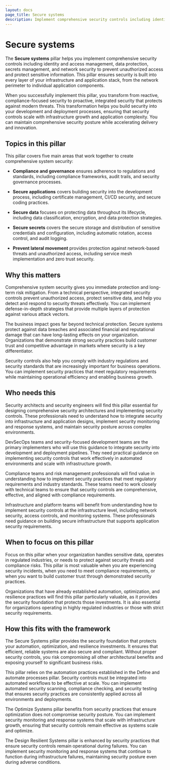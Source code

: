 ```yaml
---
layout: docs
page_title: Secure systems
description: Implement comprehensive security controls including identity and access management, data protection, secrets management, and network security to prevent unauthorized access and protect sensitive information.
---
```


# Secure systems

The **Secure systems** pillar helps you implement comprehensive security controls including identity and access management, data protection, secrets management, and network security to prevent unauthorized access and protect sensitive information. This pillar ensures security is built into every layer of your infrastructure and application stack, from the network perimeter to individual application components.

When you successfully implement this pillar, you transform from reactive, compliance-focused security to proactive, integrated security that protects against modern threats. This transformation helps you build security into your development and deployment processes, ensuring that security controls scale with infrastructure growth and application complexity. You can maintain comprehensive security posture while accelerating delivery and innovation.

## Topics in this pillar

This pillar covers five main areas that work together to create comprehensive system security:

- **Compliance and governance** ensures adherence to regulations and standards, including compliance frameworks, audit trails, and security governance processes.

- **Secure applications** covers building security into the development process, including certificate management, CI/CD security, and secure coding practices.

- **Secure data** focuses on protecting data throughout its lifecycle, including data classification, encryption, and data protection strategies.

- **Secure secrets** covers the secure storage and distribution of sensitive credentials and configuration, including automatic rotation, access control, and audit logging.

- **Prevent lateral movement** provides protection against network-based threats and unauthorized access, including service mesh implementation and zero trust security.

## Why this matters

Comprehensive system security gives you immediate protection and long-term risk mitigation. From a technical perspective, integrated security controls prevent unauthorized access, protect sensitive data, and help you detect and respond to security threats effectively. You can implement defense-in-depth strategies that provide multiple layers of protection against various attack vectors.

The business impact goes far beyond technical protection. Secure systems protect against data breaches and associated financial and reputational damage that can have long-lasting effects on your organization. Organizations that demonstrate strong security practices build customer trust and competitive advantage in markets where security is a key differentiator.

Security controls also help you comply with industry regulations and security standards that are increasingly important for business operations. You can implement security practices that meet regulatory requirements while maintaining operational efficiency and enabling business growth.

## Who needs this

Security architects and security engineers will find this pillar essential for designing comprehensive security architectures and implementing security controls. These professionals need to understand how to integrate security into infrastructure and application designs, implement security monitoring and response systems, and maintain security posture across complex environments.

DevSecOps teams and security-focused development teams are the primary implementers who will use this guidance to integrate security into development and deployment pipelines. They need practical guidance on implementing security controls that work effectively in automated environments and scale with infrastructure growth.

Compliance teams and risk management professionals will find value in understanding how to implement security practices that meet regulatory requirements and industry standards. These teams need to work closely with technical teams to ensure that security controls are comprehensive, effective, and aligned with compliance requirements.

Infrastructure and platform teams will benefit from understanding how to implement security controls at the infrastructure level, including network security, access controls, and monitoring systems. These professionals need guidance on building secure infrastructure that supports application security requirements.

## When to focus on this pillar

Focus on this pillar when your organization handles sensitive data, operates in regulated industries, or needs to protect against security threats and compliance risks. This pillar is most valuable when you are experiencing security incidents, when you need to meet compliance requirements, or when you want to build customer trust through demonstrated security practices.

Organizations that have already established automation, optimization, and resilience practices will find this pillar particularly valuable, as it provides the security foundation that protects those investments. It is also essential for organizations operating in highly regulated industries or those with strict security requirements.

## How this fits with the framework

The Secure Systems pillar provides the security foundation that protects your automation, optimization, and resilience investments. It ensures that efficient, reliable systems are also secure and compliant. Without proper security controls, you risk compromising all other architectural benefits and exposing yourself to significant business risks.

This pillar relies on the automation practices established in the Define and automate processes pillar. Security controls must be integrated into automated workflows to be effective at scale. You can implement automated security scanning, compliance checking, and security testing that ensures security practices are consistently applied across all environments and deployments.

The Optimize Systems pillar benefits from security practices that ensure optimization does not compromise security posture. You can implement security monitoring and response systems that scale with infrastructure growth, ensuring that security controls remain effective as systems scale and optimize.

The Design Resilient Systems pillar is enhanced by security practices that ensure security controls remain operational during failures. You can implement security monitoring and response systems that continue to function during infrastructure failures, maintaining security posture even during adverse conditions.